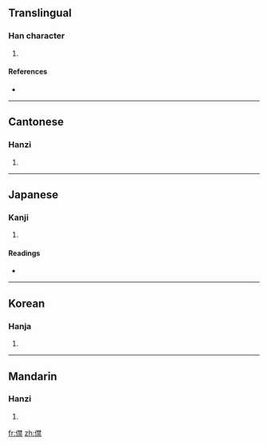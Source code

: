 ==Translingual==

===Han character===
{{Han char|rn=9|rad=人|as=13|sn=15|four=2429<sub>1</sub>|canj=人木木火 (ODDF)}}

# {{defn|Han|sort=人13}}

====References====
* {{Han ref|kx=0118.090|dkj=01161|dj=0250.200|hdz=10223.140|uh=50F8|ud=20728|bh=E4E9|bd=58601}}

----

==Cantonese==

===Hanzi===
{{yue-hanzi|jyut=|y=gam3}}

# {{defn|Cantonese|sort=人13}}

----

==Japanese==

===Kanji===
{{ja-kanji|grade=|rs=人13}}

# {{defn|Japanese|sort=人13}}

====Readings====
* {{ja-readings|on=[[きん]] (kin), [[こん]] (kon)|kun=[[あおぐ]] (aogu)}}

----

==Korean==

===Hanja===
{{ko-hanja|hangeul=금|rv=geum|mr=kŭm}}

# {{defn|Korean|sort=人13}}

----

==Mandarin==

===Hanzi===
{{cmn-hanzi|pin=[[jìn]] ([[jin4]])|wg=chin<sup>4</sup>}}

# {{defn|Mandarin|sort=人13}}

[[fr:僸]]
[[zh:僸]]